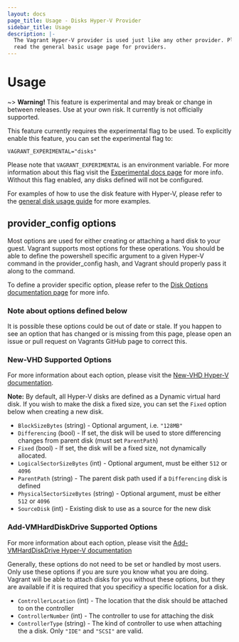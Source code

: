 ```yaml
---
layout: docs
page_title: Usage - Disks Hyper-V Provider
sidebar_title: Usage
description: |-
  The Vagrant Hyper-V provider is used just like any other provider. Please
  read the general basic usage page for providers.
---
```


# Usage

~> **Warning!** This feature is experimental and may break or
change in between releases. Use at your own risk. It currently is not officially
supported.

This feature currently requires the experimental flag to be used. To explicitly enable this feature, you can set the experimental flag to:

```
VAGRANT_EXPERIMENTAL="disks"
```

Please note that `VAGRANT_EXPERIMENTAL` is an environment variable. For more
information about this flag visit the [Experimental docs page](/docs/experimental/)
for more info. Without this flag enabled, any disks defined will not be configured.

For examples of how to use the disk feature with Hyper-V, please refer to the
[general disk usage guide](/docs/disks/usage) for more examples.

## provider_config options

Most options are used for either creating or attaching a hard disk to your guest.
Vagrant supports most options for these operations. You should be able to define
the powershell specific argument to a given Hyper-V command in the provider_config
hash, and Vagrant should properly pass it along to the command.

To define a provider specific option, please refer to the [Disk Options documentation page](/docs/disks/configuration) for more info.

### Note about options defined below

It is possible these options could be out of date or stale. If you happen to see
an option that has changed or is missing from this page, please open an issue
or pull request on Vagrants GitHub page to correct this.

### New-VHD Supported Options

For more information about each option, please visit the [New-VHD Hyper-V documentation](https://docs.microsoft.com/en-us/powershell/module/hyper-v/new-vhd?view=win10-ps).

**Note:** By default, all Hyper-V disks are defined as a Dynamic virtual hard disk. If you
wish to make the disk a fixed size, you can set the `Fixed` option below when creating
a new disk.

- `BlockSizeBytes` (string) - Optional argument, i.e. `"128MB"`
- `Differencing` (bool) - If set, the disk will be used to store differencing changes from parent disk (must set `ParentPath`)
- `Fixed` (bool) - If set, the disk will be a fixed size, not dynamically allocated.
- `LogicalSectorSizeBytes` (int) - Optional argument, must be either `512` or `4096`
- `ParentPath` (string) - The parent disk path used if a `Differencing` disk is defined
- `PhysicalSectorSizeBytes` (string) - Optional argument, must be either `512` or `4096`
- `SourceDisk` (int) - Existing disk to use as a source for the new disk

### Add-VMHardDiskDrive Supported Options

For more information about each option, please visit the [Add-VMHardDiskDrive Hyper-V documentation](https://docs.microsoft.com/en-us/powershell/module/hyper-v/add-vmharddiskdrive?view=win10-ps)

Generally, these options do not need to be set or handled by most users. Only
use these options if you are sure you know what you are doing. Vagrant will
be able to attach disks for you without these options, but they are available
if it is required that you specificy a specific location for a disk.

- `ControllerLocation` (int) - The location that the disk should be attached to on the controller
- `ControllerNumber` (int) - The controller to use for attaching the disk
- `ControllerType` (string) - The kind of controller to use when attaching the a disk. Only `"IDE"` and `"SCSI"` are valid.
